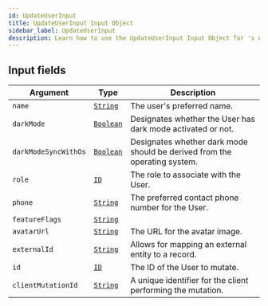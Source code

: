 ```yaml
---
id: UpdateUserInput
title: UpdateUserInput Input Object
sidebar_label: UpdateUserInput
description: Learn how to use the UpdateUserInput Input Object for 's API.
---
```


## Input fields

| Argument             | Type                                       | Description                                                               |
| -------------------- | ------------------------------------------ | ------------------------------------------------------------------------- |
| `name`               | [`String`](api/schema/scalar/String.mdx)   | The user's preferred name.                                                |
| `darkMode`           | [`Boolean`](api/schema/scalar/Boolean.mdx) | Designates whether the User has dark mode activated or not.               |
| `darkModeSyncWithOs` | [`Boolean`](api/schema/scalar/Boolean.mdx) | Designates whether dark mode should be derived from the operating system. |
| `role`               | [`ID`](api/schema/scalar/ID.mdx)           | The role to associate with the User.                                      |
| `phone`              | [`String`](api/schema/scalar/String.mdx)   | The preferred contact phone number for the User.                          |
| `featureFlags`       | [`String`](api/schema/scalar/String.mdx)   |                                                                           |
| `avatarUrl`          | [`String`](api/schema/scalar/String.mdx)   | The URL for the avatar image.                                             |
| `externalId`         | [`String`](api/schema/scalar/String.mdx)   | Allows for mapping an external entity to a record.                        |
| `id`                 | [`ID`](api/schema/scalar/ID.mdx)           | The ID of the User to mutate.                                             |
| `clientMutationId`   | [`String`](api/schema/scalar/String.mdx)   | A unique identifier for the client performing the mutation.               |
